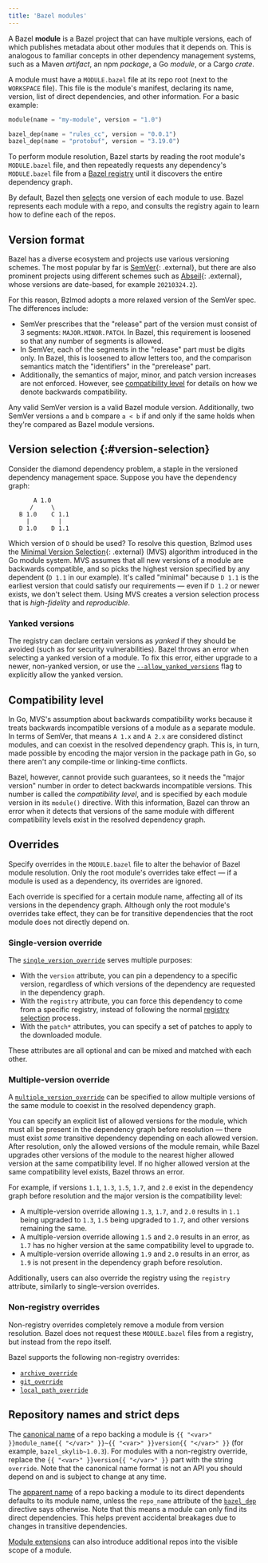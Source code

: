 ```yaml
---
title: 'Bazel modules'
---
```


A Bazel **module** is a Bazel project that can have multiple versions, each of
which publishes metadata about other modules that it depends on. This is
analogous to familiar concepts in other dependency management systems, such as a
Maven *artifact*, an npm *package*, a Go *module*, or a Cargo *crate*.

A module must have a `MODULE.bazel` file at its repo root (next to the
`WORKSPACE` file). This file is the module's manifest, declaring its name,
version, list of direct dependencies, and other information. For a basic
example:

```python
module(name = "my-module", version = "1.0")

bazel_dep(name = "rules_cc", version = "0.0.1")
bazel_dep(name = "protobuf", version = "3.19.0")
```

<!-- TODO(wyv): add link to MODULE.bazel globals -->

To perform module resolution, Bazel starts by reading the root module's
`MODULE.bazel` file, and then repeatedly requests any dependency's
`MODULE.bazel` file from a [Bazel registry](/versions/6.5.0/external/registry) until it
discovers the entire dependency graph.

By default, Bazel then [selects](#version-selection) one version of each module
to use. Bazel represents each module with a repo, and consults the registry
again to learn how to define each of the repos.

## Version format

Bazel has a diverse ecosystem and projects use various versioning schemes. The
most popular by far is [SemVer](https://semver.org){: .external}, but there are
also prominent projects using different schemes such as
[Abseil](https://github.com/abseil/abseil-cpp/releases){: .external}, whose
versions are date-based, for example `20210324.2`).

For this reason, Bzlmod adopts a more relaxed version of the SemVer spec. The
differences include:

*   SemVer prescribes that the "release" part of the version must consist of 3
    segments: `MAJOR.MINOR.PATCH`. In Bazel, this requirement is loosened so
    that any number of segments is allowed.
*   In SemVer, each of the segments in the "release" part must be digits only.
    In Bazel, this is loosened to allow letters too, and the comparison
    semantics match the "identifiers" in the "prerelease" part.
*   Additionally, the semantics of major, minor, and patch version increases are
    not enforced. However, see [compatibility level](#compatibility_level) for
    details on how we denote backwards compatibility.

Any valid SemVer version is a valid Bazel module version. Additionally, two
SemVer versions `a` and `b` compare `a < b` if and only if the same holds when
they're compared as Bazel module versions.

## Version selection {:#version-selection}

Consider the diamond dependency problem, a staple in the versioned dependency
management space. Suppose you have the dependency graph:

```
       A 1.0
      /     \
   B 1.0    C 1.1
     |        |
   D 1.0    D 1.1
```

Which version of `D` should be used? To resolve this question, Bzlmod uses the
[Minimal Version Selection](https://research.swtch.com/vgo-mvs){: .external}
(MVS) algorithm introduced in the Go module system. MVS assumes that all new
versions of a module are backwards compatible, and so picks the highest version
specified by any dependent (`D 1.1` in our example). It's called "minimal"
because `D 1.1` is the earliest version that could satisfy our requirements —
even if `D 1.2` or newer exists, we don't select them. Using MVS creates a
version selection process that is *high-fidelity* and *reproducible*.

### Yanked versions

The registry can declare certain versions as *yanked* if they should be avoided
(such as for security vulnerabilities). Bazel throws an error when selecting a
yanked version of a module. To fix this error, either upgrade to a newer,
non-yanked version, or use the
[`--allow_yanked_versions`](/versions/6.5.0/reference/command-line-reference#flag--allow_yanked_versions)
flag to explicitly allow the yanked version.

## Compatibility level

In Go, MVS's assumption about backwards compatibility works because it treats
backwards incompatible versions of a module as a separate module. In terms of
SemVer, that means `A 1.x` and `A 2.x` are considered distinct modules, and can
coexist in the resolved dependency graph. This is, in turn, made possible by
encoding the major version in the package path in Go, so there aren't any
compile-time or linking-time conflicts.

Bazel, however, cannot provide such guarantees, so it needs the "major version"
number in order to detect backwards incompatible versions. This number is called
the *compatibility level*, and is specified by each module version in its
`module()` directive. With this information, Bazel can throw an error when it
detects that versions of the same module with different compatibility levels
exist in the resolved dependency graph.

## Overrides

Specify overrides in the `MODULE.bazel` file to alter the behavior of Bazel
module resolution. Only the root module's overrides take effect — if a module is
used as a dependency, its overrides are ignored.

Each override is specified for a certain module name, affecting all of its
versions in the dependency graph. Although only the root module's overrides take
effect, they can be for transitive dependencies that the root module does not
directly depend on.

### Single-version override

The [`single_version_override`](/versions/6.5.0/rules/lib/globals#single_version_override)
serves multiple purposes:

*   With the `version` attribute, you can pin a dependency to a specific
    version, regardless of which versions of the dependency are requested in the
    dependency graph.
*   With the `registry` attribute, you can force this dependency to come from a
    specific registry, instead of following the normal [registry
    selection](/external/registry#selecting_registries) process.
*   With the `patch*` attributes, you can specify a set of patches to apply to
    the downloaded module.

These attributes are all optional and can be mixed and matched with each other.

### Multiple-version override

A [`multiple_version_override`](/versions/6.5.0/rules/lib/globals#multiple_version_override)
can be specified to allow multiple versions of the same module to coexist in the
resolved dependency graph.

You can specify an explicit list of allowed versions for the module, which must
all be present in the dependency graph before resolution — there must exist
*some* transitive dependency depending on each allowed version. After
resolution, only the allowed versions of the module remain, while Bazel upgrades
other versions of the module to the nearest higher allowed version at the same
compatibility level. If no higher allowed version at the same compatibility
level exists, Bazel throws an error.

For example, if versions `1.1`, `1.3`, `1.5`, `1.7`, and `2.0` exist in the
dependency graph before resolution and the major version is the compatibility
level:

*   A multiple-version override allowing `1.3`, `1.7`, and `2.0` results in
    `1.1` being upgraded to `1.3`, `1.5` being upgraded to `1.7`, and other
    versions remaining the same.
*   A multiple-version override allowing `1.5` and `2.0` results in an error, as
    `1.7` has no higher version at the same compatibility level to upgrade to.
*   A multiple-version override allowing `1.9` and `2.0` results in an error, as
    `1.9` is not present in the dependency graph before resolution.

Additionally, users can also override the registry using the `registry`
attribute, similarly to single-version overrides.

### Non-registry overrides

Non-registry overrides completely remove a module from version resolution. Bazel
does not request these `MODULE.bazel` files from a registry, but instead from
the repo itself.

Bazel supports the following non-registry overrides:

*   [`archive_override`](/versions/6.5.0/rules/lib/globals#archive_override)
*   [`git_override`](/versions/6.5.0/rules/lib/globals#git_override)
*   [`local_path_override`](/versions/6.5.0/rules/lib/globals#local_path_override)

## Repository names and strict deps

The [canonical name](/versions/6.5.0/external/overview#canonical-repo-name) of a repo backing a
module is `{{ "<var>" }}module_name{{ "</var>" }}~{{ "<var>" }}version{{
"</var>" }}` (for example, `bazel_skylib~1.0.3`). For modules with a
non-registry override, replace the `{{ "<var>" }}version{{ "</var>" }}` part
with the string `override`. Note that the canonical name format is not an API
you should depend on and is subject to change at any time.

The [apparent name](/versions/6.5.0/external/overview#apparent-repo-name) of a repo backing a
module to its direct dependents defaults to its module name, unless the
`repo_name` attribute of the [`bazel_dep`](/versions/6.5.0/rules/lib/globals#bazel_dep)
directive says otherwise. Note that this means a module can only find its direct
dependencies. This helps prevent accidental breakages due to changes in
transitive dependencies.

[Module extensions](/versions/6.5.0/external/extension) can also introduce additional repos
into the visible scope of a module.
